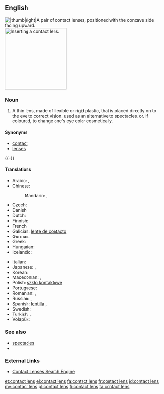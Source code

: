 ==English==
[[File:Contactlenzen Confortissimo.JPG||thumb|right|A pair of contact lenses, positioned with the concave side facing upward.]]
[[Image:Contact Lens Ayala.jpg|thumb|200px|Inserting a contact lens.]]

===Noun===
{{en-noun|sg=[[contact]] [[lens]]|contact lenses}}

# A thin lens, made of flexible or rigid plastic, that is placed directly on to the eye to correct vision, used as an alternative to [[spectacles]], or, if coloured, to change one's eye color cosmetically.

====Synonyms====
* [[contact]]
* [[lens]]es

{{-}}

====Translations====
{{trans-top|thin lens placed directly on the eye}}
* Arabic: {{t-|ar|عدسة لاقصة|f}},  {{t-|ar|عدسة|f|tr=3ádasa}}
* Chinese:
*: Mandarin: {{t|zh|隱形眼鏡|sc=Hani}}, {{t|zh|隱形眼镜|tr=yǐnxíng yǎnjìng|sc=Hani}}
* Czech: {{t-|cs|kontaktní čočka|f}}
* Danish: {{t-|da|kontaktlinse|c}}
* Dutch: {{t+|nl|contactlens|f}}
* Finnish: {{t+|fi|piilolinssi}}
* French: {{t+|fr|lentille de contact|f}}
* Galician: [[lente de contacto]] {{f}}
* German: {{t+|de|Kontaktlinse|f}}
* Greek: {{t+|el|φακοί επαφής|tr=fakí epafís|m|p}}
* Hungarian: {{t+|hu|kontaktlencse}}
* Icelandic: {{t-|is|augnlinsa|f}}
{{trans-mid}}
* Italian: {{t-|it|lente a contatto|f}}
* Japanese: {{t-|ja|コンタクトレンズ|tr=kontakuto renzu}}, {{t-|ja|コンタクト|tr=kontakuto|sc=Jpan}}
* Korean: {{t-|ko|콘택트 렌즈|tr=kontaekteu lenjeu|sc=Kore}}
* Macedonian: {{t-|mk|контактна леќа|f|tr=kóntaktna léḱa}},  {{t-|mk|контактни леќи|p|tr=kóntaktni léḱi}}
* Polish: [[szkło kontaktowe]] {{n}}
* Portuguese: {{t+|pt|lente de contato|f}}
* Romanian: {{t-|ro|lentilă de contact|f}}, {{t-|ro|lentile de contact|f|p}}
* Russian: {{t-|ru|контактная линза|f|tr=kontáktnaja línza}}, {{t+|ru|линза|f|tr=línza|sc=Cyrl}}
* Spanish: [[lentilla]] {{f}}, {{t-|es|lente de contacto|m}}
* Swedish: {{t+|sv|kontaktlins|c}}
* Turkish: {{t+|tr|lens}},  {{t-|tr|kontakt lens}}
* Volapük: {{t-|vo|kontagalentül}}
{{trans-bottom}}

===See also===
* [[spectacles]]
* {{pedia}}

===External Links===
* [http://www.therightcontact.com Contact Lenses Search Engine]
[[et:contact lens]]
[[el:contact lens]]
[[fa:contact lens]]
[[fr:contact lens]]
[[id:contact lens]]
[[my:contact lens]]
[[pl:contact lens]]
[[fi:contact lens]]
[[ta:contact lens]]